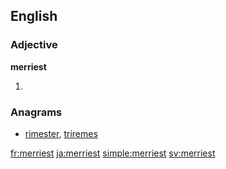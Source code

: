 ==English==

===Adjective===
'''merriest'''

# {{en-superlative of|merry}}

===Anagrams===
* [[rimester#English|rimester]], [[triremes#English|triremes]]

[[fr:merriest]]
[[ja:merriest]]
[[simple:merriest]]
[[sv:merriest]]